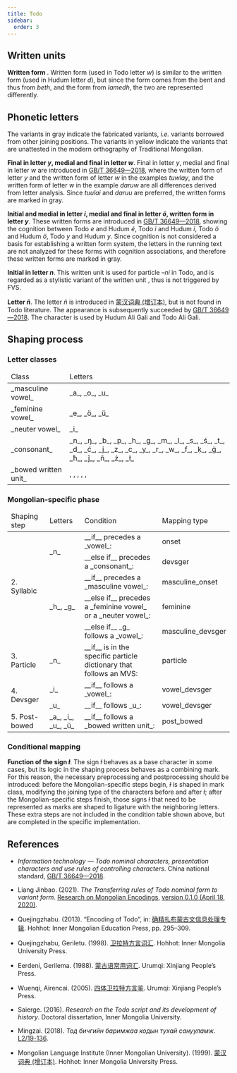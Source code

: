 ```yaml
---
title: Todo
sidebar:
  order: 3
---
```




## Written units

<WrittenUnitTable locale={locale} />

**Written form <Mong written="W̥" />**. Written form <Mong written="W̥" /> (used in Todo letter _w_) is similar to the written form <Mong written="D" /> (used in Hudum letter _d_), but since the form <Mong written="W̥" /> comes from the bent <Mong written="W" /> and thus from _beth_, and the form <Mong written="D" /> from _lamedh_, the two are represented differently.

## Phonetic letters

The variants in gray indicate the fabricated variants, _i.e._ variants borrowed from other joining positions. The variants in yellow indicate the variants that are unattested in the modern orthography of Traditional Mongolian.

<LetterTable locale={locale} />

**Final <Mong written="I3" /> in letter _y_, medial <Mong written="O" /> and final <Mong written="U" /> in letter _w_**. Final <Mong written="I3" /> in letter _y_, medial <Mong written="O" /> and final <Mong written="U" /> in letter _w_ are introduced in [GB/T 36649—2018](https://openstd.samr.gov.cn/bzgk/gb/newGbInfo?hcno=289D5B6AB1E6B17173C5F5842D9B0C8D), where the written form <Mong written="I3" /> of letter _y_ and the written form <Mong written="O" /> of letter _w_ in the examples _tuwlay_, and the written form <Mong written="U" /> of letter _w_ in the example _daruw_ are all differences derived from letter analysis. Since _tuulai_ and _daruu_ are preferred, the written forms are marked in gray.

**Initial <Mong written="AI" /> and medial <Mong written="I" /> in letter _i_, medial <Mong written="O" /> and final <Mong written="O" /> in letter _ö_, written form <Mong written="Y" /> in letter _y_**. These written forms are introduced in [GB/T 36649—2018](https://openstd.samr.gov.cn/bzgk/gb/newGbInfo?hcno=289D5B6AB1E6B17173C5F5842D9B0C8D), showing the cognition between Todo _e_ and Hudum _é_, Todo _i_ and Hudum _i_, Todo _ö_ and Hudum _ö_, Todo _y_ and Hudum _y_. Since cognition is not considered a basis for establishing a written form system, the letters in the running text are not analyzed for these forms with cognition associations, and therefore these written forms are marked in gray.

**Initial <Mong written="N2" /> in letter _n_**. This written unit is used for particle _–ni_ in Todo, and is regarded as a stylistic variant of the written unit <Mong written="N" />, thus is not triggered by FVS.

**Letter _ñ_**. The letter _ñ_ is introduced in [蒙汉词典 (增订本)](https://search.worldcat.org/zh-cn/title/867334994), but is not found in Todo literature. The appearance is subsequently succeeded by [GB/T 36649—2018](https://openstd.samr.gov.cn/bzgk/gb/newGbInfo?hcno=289D5B6AB1E6B17173C5F5842D9B0C8D). The character is used by Hudum Ali Gali and Todo Ali Gali.

## Shaping process

### Letter classes

<table>
  <thead>
    <tr>
      <td>Class</td>
      <td>Letters</td>
    </tr>
  </thead>
  <tbody>
    <tr>
      <td> _masculine vowel_ </td>
      <td> _a_, _o_, _u_ </td>
    </tr>
    <tr>
      <td> _feminine vowel_ </td>
      <td> _e_, _ö_, _ü_ </td>
    </tr>
    <tr>
      <td> _neuter vowel_ </td>
      <td> _i_ </td>
    </tr>
    <tr>
      <td> _consonant_ </td>
      <td> _n_, _ŋ_, _b_, _p_, _h_, _g_, _m_, _l_, _s_, _ś_, _t_, _d_, _ć_, _j_, _z_, _c_, _y_, _r_, _w_, _f_, _ḳ_, _ġ_, _ħ_, _ȷ̃_, _ñ_, _ż_, _ł_ </td>
    </tr>
    <tr>
      <td> _bowed written unit_ </td>
      <td>
        <Mong written="B" />, <Mong written="P̂" />, <Mong written="G" />, <Mong written="K" />, <Mong written="Ĝ" />, <Mong written="K̂" />
      </td>
    </tr>
  </tbody>
</table>

### Mongolian-specific phase

<table>
  <thead>
    <tr>
      <td>Shaping step</td>
      <td>Letters</td>
      <td>Condition</td>
      <td>Mapping type</td>
    </tr>
  </thead>
  <tbody>
    <tr>
      <td rowspan="5">2. Syllabic</td>
      <td rowspan="2">_n_</td>
      <td>__if__ precedes a _vowel_:</td>
      <td>onset</td>
    </tr>
    <tr>
      <td>__else if__ precedes a _consonant_:</td>
      <td>devsger</td>
    </tr>
    <tr>
      <td rowspan="3">_h_, _g_</td>
      <td>__if__ precedes a _masculine vowel_:</td>
      <td>masculine_onset</td>
    </tr>
    <tr>
      <td>__else if__ precedes a _feminine vowel_ or a _neuter vowel_:</td>
      <td>feminine</td>
    </tr>
    <tr>
      <td>__else if__ _g_ follows a _vowel_:</td>
      <td>masculine_devsger</td>
    </tr>
    <tr>
      <td>3. Particle</td>
      <td>_n_</td>
      <td>__if__ is in the specific particle dictionary that follows an MVS:</td>
      <td>particle</td>
    </tr>
    <tr>
      <td rowspan="2">4. Devsger</td>
      <td>_i_</td>
      <td>__if__ follows a _vowel_:</td>
      <td>vowel_devsger</td>
    </tr>
    <tr>
      <td>_u_</td>
      <td>__if__ follows _u_:</td>
      <td>vowel_devsger</td>
    </tr>
    <tr>
      <td>5. Post-bowed</td>
      <td>_a_, _i_, _u_, _ü_</td>
      <td>__if__ follows a _bowed written unit_:</td>
      <td>post_bowed</td>
    </tr>
  </tbody>
</table>

### Conditional mapping

<ConditionalMappingTable locale={locale} />

**Function of the sign _ƚ_**. The sign _ƚ_ behaves as a base character in some cases, but its logic in the shaping process behaves as a combining mark. For this reason, the necessary preprocessing and postprocessing should be introduced: before the Mongolian-specific steps begin, _ƚ_ is shaped in mark class, modifying the joining type of the characters before and after _ƚ_; after the Mongolian-specific steps finish, those signs _ƚ_ that need to be represented as marks are shaped to ligature with the neighboring letters. These extra steps are not included in the condition table shown above, but are completed in the specific implementation.

## References

- _Information technology — Todo nominal characters, presentation characters and use rules of controlling characters_. China national standard, [GB/T 36649—2018](https://openstd.samr.gov.cn/bzgk/gb/newGbInfo?hcno=289D5B6AB1E6B17173C5F5842D9B0C8D).

- Liang Jinbao. (2021). _The Transferring rules of Todo nominal form to variant form_. [Research on Mongolian Encodings](https://web.archive.org/web/20220203040523/http://rule.mongoltoli.cn/), [version 0.1.0 (April 18, 2020)](http://rule.xueruhai.cn/allchars-todo.php).

- Quejingzhabu. (2013). “Encoding of Todo”, in: [确精扎布蒙古文信息处理专辑](https://search.worldcat.org/zh-cn/title/1133116484). Hohhot: Inner Mongolian Education Press, pp. 295–309.

- Quejingzhabu, Geriletu. (1998). [卫拉特方言词汇](https://search.worldcat.org/zh-cn/title/1461083199). Hohhot: Inner Mongolia University Press.

- Eerdeni, Gerilema. (1988). [蒙古语常用词汇](https://search.worldcat.org/zh-cn/title/707488935). Urumqi: Xinjiang People’s Press.

- Wuenqi, Airencai. (2005). [四体卫拉特方言鉴](https://search.worldcat.org/zh-cn/title/1078386474). Urumqi: Xinjiang People’s Press.

- Saierge. (2016). _Research on the Todo script and its development of history_. Doctoral dissertation, Inner Mongolia University.

- Mingzai. (2018). _Тод бичгийн баримжаа кодын тухай санууламж_. [L2/19-136](https://www.unicode.org/L2/L2019/19136-mwg3-15-todo-encoding.pdf).

- Mongolian Language Institute (Inner Mongolian University). (1999). [蒙汉词典 (增订本)](https://search.worldcat.org/zh-cn/title/867334994). Hohhot: Inner Mongolia University Press.
